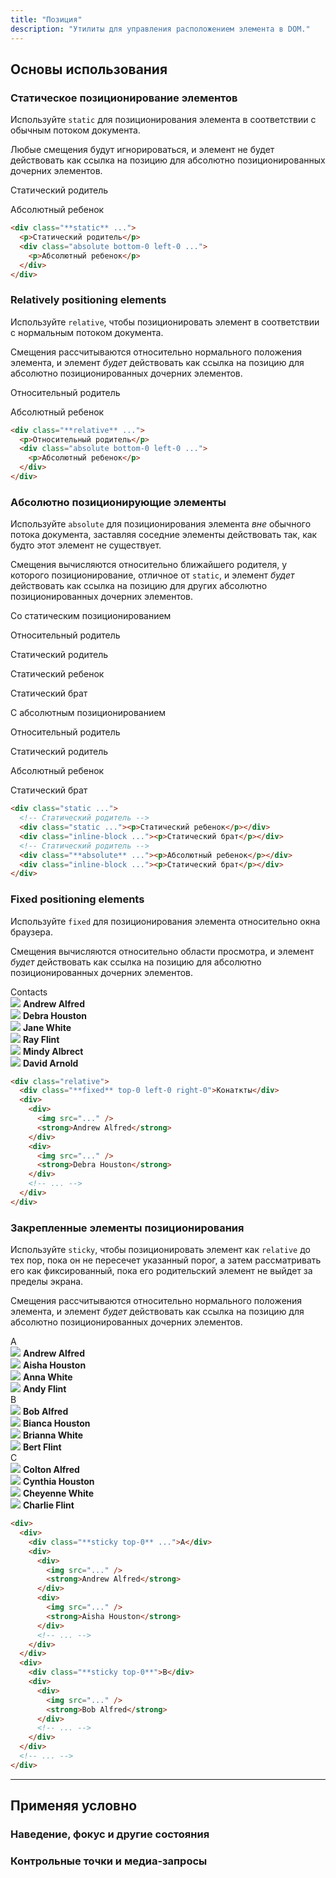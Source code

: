 ```yaml
---
title: "Позиция"
description: "Утилиты для управления расположением элемента в DOM."
---
```




## Основы использования

### Статическое позиционирование элементов

Используйте `static` для позиционирования элемента в соответствии с обычным потоком документа.

Любые смещения будут игнорироваться, и элемент не будет действовать как ссылка на позицию для абсолютно позиционированных дочерних элементов.

<Example>
  <div class="relative text-sm font-medium leading-6">
    <div class="bg-purple-400/20 border border-purple-700/10 rounded-lg p-4">
      <div class="static bg-purple-400/20 border border-purple-700/10 p-4 h-32">
        <p class="text-purple-700">Статический родитель</p>
        <div class="absolute bottom-0 left-0 bg-purple-500 shadow-lg rounded-lg p-4 text-white">
          <p>Абсолютный ребенок</p>
        </div>
      </div>
    </div>
  </div>
</Example>

```html
<div class="**static** ...">
  <p>Статический родитель</p>
  <div class="absolute bottom-0 left-0 ...">
    <p>Абсолютный ребенок</p>
  </div>
</div>
```

### Relatively positioning elements

Используйте `relative`, чтобы позиционировать элемент в соответствии с нормальным потоком документа.

Смещения рассчитываются относительно нормального положения элемента, и элемент *будет* действовать как ссылка на позицию для абсолютно позиционированных дочерних элементов.

<Example>
  <div class="relative text-sm font-medium leading-6">
    <div class="bg-sky-400/20 border border-sky-700/10 rounded-lg p-4">
      <div class="relative bg-sky-400/20 border border-sky-700/10 p-4 h-32">
        <p class="text-sky-700">Относительный родитель</p>
        <div class="absolute bottom-0 left-0 bg-sky-500 shadow-lg rounded-lg p-4 text-white">
          <p>Абсолютный ребенок</p>
        </div>
      </div>
    </div>
  </div>
</Example>

```html
<div class="**relative** ...">
  <p>Относительный родитель</p>
  <div class="absolute bottom-0 left-0 ...">
    <p>Абсолютный ребенок</p>
  </div>
</div>
```

### Абсолютно позиционирующие элементы

Используйте `absolute` для позиционирования элемента *вне* обычного потока документа, заставляя соседние элементы действовать так, как будто этот элемент не существует.

Смещения вычисляются относительно ближайшего родителя, у которого позиционирование, отличное от `static`, и элемент *будет* действовать как ссылка на позицию для других абсолютно позиционированных дочерних элементов.

<Example>
  <div class="space-y-8">
    <div>
      <p class="text-sm text-gray-500 font-medium mb-4">Со статическим позиционированием</p>
      <div class="relative text-sm font-medium leading-6">
        <div class="relative bg-indigo-400/20 border border-indigo-700/10 rounded-lg p-4">
          <p class="text-indigo-700 -mt-2 mb-2">Относительный родитель</p>
          <div class="static bg-indigo-400/20 border border-indigo-700/10 p-4 h-32 flex flex-col justify-between">
            <p class="text-indigo-700">Статический родитель</p>
            <div class="flex gap-4">
              <div class=" bottom-0 left-0 bg-indigo-500 shadow-lg rounded-lg p-4 text-white">
                <p>Статический ребенок</p>
              </div>
              <div class="bg-indigo-100 shadow-lg rounded-lg p-4 text-indigo-600">
                <p>Статический брат</p>
              </div>
            </div>
          </div>
        </div>
      </div>
    </div>
    <div>
      <p class="text-sm text-gray-500 font-medium mb-4">С абсолютным позиционированием</p>
      <div class="relative text-sm font-medium leading-6">
        <div class="relative bg-indigo-400/20 border border-indigo-700/10 rounded-lg p-4">
          <p class="text-indigo-700 -mt-2 mb-2">Относительный родитель</p>
          <div class="static bg-indigo-400/20 border border-indigo-700/10 p-4 h-32 flex flex-col justify-between">
            <p class="text-indigo-700">Статический родитель</p>
            <div class="flex gap-4">
              <div class="absolute top-0 right-0 bg-indigo-500 shadow-lg rounded-lg p-4 text-white">
                <p>Абсолютный ребенок</p>
              </div>
              <div class="bg-indigo-100 shadow-lg rounded-lg p-4 text-indigo-600">
                <p>Статический брат</p>
              </div>
            </div>
          </div>
        </div>
      </div>
    </div>
  </div>
</Example>

```html
<div class="static ...">
  <!-- Статический родитель -->
  <div class="static ..."><p>Статический ребенок</p></div>
  <div class="inline-block ..."><p>Статический брат</p></div>
  <!-- Статический родитель -->
  <div class="**absolute** ..."><p>Абсолютный ребенок</p></div>
  <div class="inline-block ..."><p>Статический брат</p></div>
</div>
```

### Fixed positioning elements

Используйте `fixed` для позиционирования элемента относительно окна браузера.

Смещения вычисляются относительно области просмотра, и элемент *будет* действовать как ссылка на позицию для абсолютно позиционированных дочерних элементов.

<Example p="none">
  <div class="px-3">
    <div class="relative max-w-md mx-auto bg-white shadow-lg h-80 overflow-hidden ring-1 ring-gray-900/5">
      <div class="absolute top-0 left-0 right-0 px-4 py-3 flex items-center font-semibold text-sm text-gray-900 bg-gray-50/90 backdrop-blur-sm ring-1 ring-gray-900/10">Contacts</div>
      <div class="overflow-auto flex flex-col divide-y h-80">
        <div class="flex items-center gap-4 p-4">
          <img class="w-12 h-12 rounded-full" src="https://images.unsplash.com/photo-1501196354995-cbb51c65aaea?ixlib=rb-1.2.1&ixid=MnwxMjA3fDB8MHxwaG90by1wYWdlfHx8fGVufDB8fHx8&auto=format&fit=facearea&facepad=4&w=256&h=256&q=80" />
          <strong class="text-gray-900 text-sm font-medium">Andrew Alfred</strong>
        </div>
        <div class="flex items-center gap-4 p-4">
          <img class="w-12 h-12 rounded-full" src="https://images.unsplash.com/photo-1531123897727-8f129e1688ce?ixlib=rb-1.2.1&ixid=MnwxMjA3fDB8MHxwaG90by1wYWdlfHx8fGVufDB8fHx8&auto=format&fit=facearea&facepad=4&w=256&h=256&q=80" />
          <strong class="text-gray-900 text-sm font-medium">Debra Houston</strong>
        </div>
        <div class="flex items-center gap-4 p-4">
          <img class="w-12 h-12 rounded-full" src="https://images.unsplash.com/photo-1517841905240-472988babdf9?ixlib=rb-1.2.1&ixid=MnwxMjA3fDB8MHxwaG90by1wYWdlfHx8fGVufDB8fHx8&auto=format&fit=facearea&facepad=4&w=256&h=256&q=80" />
          <strong class="text-gray-900 text-sm font-medium">Jane White</strong>
        </div>
        <div class="flex items-center gap-4 p-4">
          <img class="w-12 h-12 rounded-full" src="https://images.unsplash.com/photo-1531427186611-ecfd6d936c79?ixlib=rb-1.2.1&ixid=MnwxMjA3fDB8MHxwaG90by1wYWdlfHx8fGVufDB8fHx8&auto=format&fit=facearea&facepad=4&w=256&h=256&q=80" />
          <strong class="text-gray-900 text-sm font-medium">Ray Flint</strong>
        </div>
        <div class="flex items-center gap-4 p-4">
          <img class="w-12 h-12 rounded-full" src="https://images.unsplash.com/photo-1580489944761-15a19d654956?ixlib=rb-1.2.1&ixid=MnwxMjA3fDB8MHxwaG90by1wYWdlfHx8fGVufDB8fHx8&auto=format&fit=facearea&facepad=4&w=256&h=256&q=80" />
          <strong class="text-gray-900 text-sm font-medium">Mindy Albrect</strong>
        </div>
        <div class="flex items-center gap-4 p-4">
          <img class="w-12 h-12 rounded-full" src="https://images.unsplash.com/photo-1492562080023-ab3db95bfbce?ixlib=rb-1.2.1&ixid=MnwxMjA3fDB8MHxwaG90by1wYWdlfHx8fGVufDB8fHx8&auto=format&fit=facearea&facepad=4&w=256&h=256&q=80" />
          <strong class="text-gray-900 text-sm font-medium">David Arnold</strong>
        </div>
      </div>
    </div>
  </div>
</Example>

```html
<div class="relative">
  <div class="**fixed** top-0 left-0 right-0">Конаткты</div>
  <div>
    <div>
      <img src="..." />
      <strong>Andrew Alfred</strong>
    </div>
    <div>
      <img src="..." />
      <strong>Debra Houston</strong>
    </div>
    <!-- ... -->
  </div>
</div>
```

### Закрепленные элементы позиционирования

Используйте `sticky`, чтобы позиционировать элемент как `relative` до тех пор, пока он не пересечет указанный порог, а затем рассматривать его как фиксированный, пока его родительский элемент не выйдет за пределы экрана.

Смещения рассчитываются относительно нормального положения элемента, и элемент *будет* действовать как ссылка на позицию для абсолютно позиционированных дочерних элементов.

<Example p="none">
  <div class="px-3">
    <div class="relative max-w-md mx-auto bg-white shadow-lg h-80 overflow-auto ring-1 ring-gray-900/5 -my-px">
      <div class="relative">
        <div class="sticky top-0 px-4 py-3 flex items-center font-semibold text-sm text-gray-900 bg-gray-50/90 backdrop-blur-sm ring-1 ring-gray-900/10">A</div>
        <div class="divide-y">
          <div class="flex items-center gap-4 p-4">
            <img class="w-12 h-12 rounded-full" src="https://images.unsplash.com/photo-1501196354995-cbb51c65aaea?ixlib=rb-1.2.1&ixid=MnwxMjA3fDB8MHxwaG90by1wYWdlfHx8fGVufDB8fHx8&auto=format&fit=facearea&facepad=4&w=256&h=256&q=80" />
            <strong class="text-gray-900 text-sm font-medium">Andrew Alfred</strong>
          </div>
          <div class="flex items-center gap-4 p-4">
            <img class="w-12 h-12 rounded-full" src="https://images.unsplash.com/photo-1531123897727-8f129e1688ce?ixlib=rb-1.2.1&ixid=MnwxMjA3fDB8MHxwaG90by1wYWdlfHx8fGVufDB8fHx8&auto=format&fit=facearea&facepad=4&w=256&h=256&q=80" />
            <strong class="text-gray-900 text-sm font-medium">Aisha Houston</strong>
          </div>
          <div class="flex items-center gap-4 p-4">
            <img class="w-12 h-12 rounded-full" src="https://images.unsplash.com/photo-1517841905240-472988babdf9?ixlib=rb-1.2.1&ixid=MnwxMjA3fDB8MHxwaG90by1wYWdlfHx8fGVufDB8fHx8&auto=format&fit=facearea&facepad=4&w=256&h=256&q=80" />
            <strong class="text-gray-900 text-sm font-medium">Anna White</strong>
          </div>
          <div class="flex items-center gap-4 p-4">
            <img class="w-12 h-12 rounded-full" src="https://images.unsplash.com/photo-1531427186611-ecfd6d936c79?ixlib=rb-1.2.1&ixid=MnwxMjA3fDB8MHxwaG90by1wYWdlfHx8fGVufDB8fHx8&auto=format&fit=facearea&facepad=4&w=256&h=256&q=80" />
            <strong class="text-gray-900 text-sm font-medium">Andy Flint</strong>
          </div>
        </div>
      </div>
      <div class="relative">
        <div class="sticky top-0 px-4 py-3 flex items-center font-semibold text-sm text-gray-900 bg-gray-50/90 backdrop-blur-sm ring-1 ring-gray-900/10">B</div>
        <div class="divide-y">
          <div class="flex items-center gap-4 p-4">
            <img class="w-12 h-12 rounded-full" src="https://images.unsplash.com/photo-1501196354995-cbb51c65aaea?ixlib=rb-1.2.1&ixid=MnwxMjA3fDB8MHxwaG90by1wYWdlfHx8fGVufDB8fHx8&auto=format&fit=facearea&facepad=4&w=256&h=256&q=80" />
            <strong class="text-gray-900 text-sm font-medium">Bob Alfred</strong>
          </div>
          <div class="flex items-center gap-4 p-4">
            <img class="w-12 h-12 rounded-full" src="https://images.unsplash.com/photo-1531123897727-8f129e1688ce?ixlib=rb-1.2.1&ixid=MnwxMjA3fDB8MHxwaG90by1wYWdlfHx8fGVufDB8fHx8&auto=format&fit=facearea&facepad=4&w=256&h=256&q=80" />
            <strong class="text-gray-900 text-sm font-medium">Bianca Houston</strong>
          </div>
          <div class="flex items-center gap-4 p-4">
            <img class="w-12 h-12 rounded-full" src="https://images.unsplash.com/photo-1517841905240-472988babdf9?ixlib=rb-1.2.1&ixid=MnwxMjA3fDB8MHxwaG90by1wYWdlfHx8fGVufDB8fHx8&auto=format&fit=facearea&facepad=4&w=256&h=256&q=80" />
            <strong class="text-gray-900 text-sm font-medium">Brianna White</strong>
          </div>
          <div class="flex items-center gap-4 p-4">
            <img class="w-12 h-12 rounded-full" src="https://images.unsplash.com/photo-1531427186611-ecfd6d936c79?ixlib=rb-1.2.1&ixid=MnwxMjA3fDB8MHxwaG90by1wYWdlfHx8fGVufDB8fHx8&auto=format&fit=facearea&facepad=4&w=256&h=256&q=80" />
            <strong class="text-gray-900 text-sm font-medium">Bert Flint</strong>
          </div>
        </div>
      </div>
      <div class="relative">
        <div class="sticky top-0 px-4 py-3 flex items-center font-semibold text-sm text-gray-900 bg-gray-50/90 backdrop-blur-sm ring-1 ring-gray-900/10">C</div>
        <div class="divide-y">
          <div class="flex items-center gap-4 p-4">
            <img class="w-12 h-12 rounded-full" src="https://images.unsplash.com/photo-1501196354995-cbb51c65aaea?ixlib=rb-1.2.1&ixid=MnwxMjA3fDB8MHxwaG90by1wYWdlfHx8fGVufDB8fHx8&auto=format&fit=facearea&facepad=4&w=256&h=256&q=80" />
            <strong class="text-gray-900 text-sm font-medium">Colton Alfred</strong>
          </div>
          <div class="flex items-center gap-4 p-4">
            <img class="w-12 h-12 rounded-full" src="https://images.unsplash.com/photo-1531123897727-8f129e1688ce?ixlib=rb-1.2.1&ixid=MnwxMjA3fDB8MHxwaG90by1wYWdlfHx8fGVufDB8fHx8&auto=format&fit=facearea&facepad=4&w=256&h=256&q=80" />
            <strong class="text-gray-900 text-sm font-medium">Cynthia Houston</strong>
          </div>
          <div class="flex items-center gap-4 p-4">
            <img class="w-12 h-12 rounded-full" src="https://images.unsplash.com/photo-1517841905240-472988babdf9?ixlib=rb-1.2.1&ixid=MnwxMjA3fDB8MHxwaG90by1wYWdlfHx8fGVufDB8fHx8&auto=format&fit=facearea&facepad=4&w=256&h=256&q=80" />
            <strong class="text-gray-900 text-sm font-medium">Cheyenne White</strong>
          </div>
          <div class="flex items-center gap-4 p-4">
            <img class="w-12 h-12 rounded-full" src="https://images.unsplash.com/photo-1531427186611-ecfd6d936c79?ixlib=rb-1.2.1&ixid=MnwxMjA3fDB8MHxwaG90by1wYWdlfHx8fGVufDB8fHx8&auto=format&fit=facearea&facepad=4&w=256&h=256&q=80" />
            <strong class="text-gray-900 text-sm font-medium">Charlie Flint</strong>
          </div>
        </div>
      </div>
    </div>
  </div>
</Example>

```html
<div>
  <div>
    <div class="**sticky top-0** ...">A</div>
    <div>
      <div>
        <img src="..." />
        <strong>Andrew Alfred</strong>
      </div>
      <div>
        <img src="..." />
        <strong>Aisha Houston</strong>
      </div>
      <!-- ... -->
    </div>
  </div>
  <div>
    <div class="**sticky top-0**">B</div>
    <div>
      <div>
        <img src="..." />
        <strong>Bob Alfred</strong>
      </div>
      <!-- ... -->
    </div>
  </div>
  <!-- ... -->
</div>
```

---

## <Heading ignore>Применяя условно</Heading>

### <Heading ignore>Наведение, фокус и другие состояния</Heading>

<HoverFocusAndOtherStates defaultClass="relative" featuredClass="absolute" />

### <Heading ignore>Контрольные точки и медиа-запросы</Heading>

<BreakpointsAndMediaQueries defaultClass="relative" featuredClass="absolute" />
